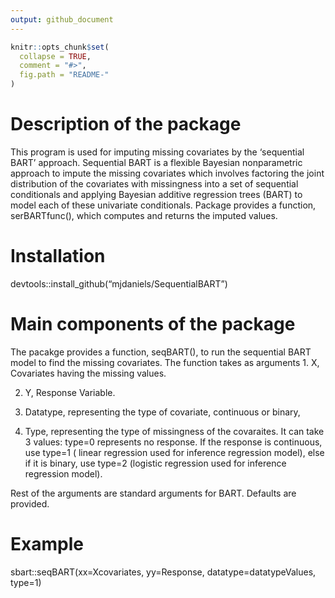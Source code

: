 ```yaml
---
output: github_document
---
```


<!-- README.md is generated from README.Rmd. Please edit that file -->

```r
knitr::opts_chunk$set(
  collapse = TRUE,
  comment = "#>",
  fig.path = "README-"
)
```
# Description of the package

This program is used for imputing missing covariates by the 'sequential BART' approach. Sequential BART is a flexible Bayesian nonparametric approach to impute the missing covariates which involves factoring the joint distribution of the covariates with missingness into a set of sequential conditionals and applying Bayesian additive regression trees (BART) to model each of these univariate conditionals. Package provides a function, serBARTfunc(), which computes and returns the imputed values.

# Installation 

devtools::install_github("mjdaniels/SequentialBART")

# Main components of the package

The pacakge provides a function, seqBART(), to run the sequential BART model to find the missing covariates. The function takes as arguments
1. X, Covariates having the missing values. 

2. Y, Response Variable.

3. Datatype, representing the type of covariate, continuous or binary,

4. Type, representing the type of missingness of the covaraites. It can take 3 values: type=0 represents no response. If the response is continuous, use type=1 ( linear regression used for inference regression model), else if it is binary, use type=2 (logistic regression used for inference regression model).


Rest of the arguments are standard arguments for BART. Defaults are provided.
 

# Example


sbart::seqBART(xx=Xcovariates, yy=Response, datatype=datatypeValues, type=1)


